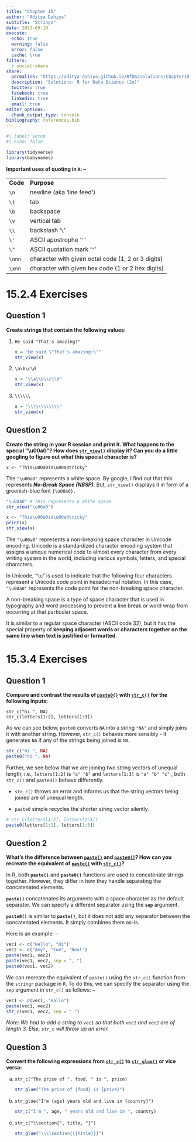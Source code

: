 ```yaml
---
title: "Chapter 15"
author: "Aditya Dahiya"
subtitle: "Strings"
date: 2023-09-10
execute: 
  echo: true
  warning: false
  error: false
  cache: true
filters:
  - social-share
share:
  permalink: "https://aditya-dahiya.github.io/RfDS2solutions/Chapter15.html"
  description: "Solutions: R for Data Science (2e)"
  twitter: true
  facebook: true
  linkedin: true
  email: true
editor_options: 
  chunk_output_type: console
bibliography: references.bib
---
```


```r
#| label: setup
#| echo: false

library(tidyverse)
library(babynames)
```

**Important uses of quoting in `R`: --**

|          |                                                    |
|----------|----------------------------------------------------|
| **Code** | **Purpose**                                        |
| `⁠\n`⁠     | newline (aka 'line feed')                          |
| `\t`⁠     | tab                                                |
| `\b`⁠     | backspace                                          |
| ⁠`\v⁠`     | vertical tab                                       |
| `\\`⁠     | backslash '⁠`\`⁠'                                    |
| `\'`⁠     | ASCII apostrophe '`⁠'⁠`'                             |
| `⁠\"`⁠     | ASCII quotation mark '⁠`"⁠`'                         |
| ⁠`\nnn⁠`   | character with given octal code (1, 2 or 3 digits) |
| ⁠`\xnn⁠`   | character with given hex code (1 or 2 hex digits)  |

# **15.2.4 Exercises**

## Question 1

**Create strings that contain the following values:**

1.  `He said "That's amazing!"`

    ```r
    x = "He said \"That's amazing!\""
    str_view(x)
    ```

2.  `\a\b\c\d`

    ```r
    x = "\\a\\b\\c\\d"
    str_view(x)
    ```

3.  `\\\\\\`

    ```r
    x = "\\\\\\\\\\\\"
    str_view(x)
    ```

## Question 2

**Create the string in your R session and print it. What happens to the special "\\u00a0"? How does [`str_view()`](https://stringr.tidyverse.org/reference/str_view.html) display it? Can you do a little googling to figure out what this special character is?**

```         
x <- "This\u00a0is\u00a0tricky"
```

The `"\u00a0"` represents a white space. By google, I find out that this represents ***No-Break Space (NBSP)***. But, `str_view()` displays it in form of a greenish-blue font `{\u00a0}.`

```r
"\u00a0" # This represents a white space
str_view("\u00a0")

x <- "This\u00a0is\u00a0tricky"
print(x)
str_view(x)
```

The `"\u00a0"` represents a non-breaking space character in Unicode encoding. Unicode is a standardized character encoding system that assigns a unique numerical code to almost every character from every writing system in the world, including various symbols, letters, and special characters.

In Unicode, "`\u`" is used to indicate that the following four characters represent a Unicode code point in hexadecimal notation. In this case, `"\u00a0"` represents the code point for the non-breaking space character.

A non-breaking space is a type of space character that is used in typography and word processing to prevent a line break or word wrap from occurring at that particular space.

It is similar to a regular space character (ASCII code 32), but it has the special property of **keeping adjacent words or characters together on the same line when text is justified or formatted**.

# **15.3.4 Exercises**

## Question 1

**Compare and contrast the results of [`paste0()`](https://rdrr.io/r/base/paste.html) with [`str_c()`](https://stringr.tidyverse.org/reference/str_c.html) for the following inputs:**

```         
str_c("hi ", NA) 
str_c(letters[1:2], letters[1:3])
```

As we can see below, `paste0` converts `NA` into a string `"NA"` and simply joins it with another string. However, `str_c()` behaves more sensibly - it generates `NA` if any of the strings being joined is `NA`.

```r
str_c("hi ", NA)
paste0("hi ", NA)
```

Further, we see below that we are joining two string vectors of unequal length, i.e., `letters[1:2]` is `"a" "b"` and `letters[1:3]` is `"a" "b" "c"` , both `str_c()` and `paste0()` behave differently.

-   `str_c()` throws an error and informs us that the string vectors being joined are of unequal length.

-   `paste0` simple recycles the shorter string vector silently.

```r
# str_c(letters[1:2], letters[1:3])
paste0(letters[1:2], letters[1:3])
```

## Question 2

**What's the difference between [`paste()`](https://rdrr.io/r/base/paste.html) and [`paste0()`](https://rdrr.io/r/base/paste.html)? How can you recreate the equivalent of [`paste()`](https://rdrr.io/r/base/paste.html) with [`str_c()`](https://stringr.tidyverse.org/reference/str_c.html)?**

In R, both **`paste()`** and **`paste0()`** functions are used to concatenate strings together. However, they differ in how they handle separating the concatenated elements.

**`paste()`** concatenates its arguments with a space character as the default separator. We can specify a different separator using the **`sep`** argument.

**`paste0()`** is similar to **`paste()`**, but it does not add any separator between the concatenated elements. It simply combines them as-is.

Here is an example: --

```r
vec1 <- c("Hello", "Hi")
vec2 <- c("Amy", "Tom", "Neal")
paste(vec1, vec2)
paste(vec1, vec2, sep = ", ")
paste0(vec1, vec2)
```

We can recreate the equivalent of `paste()` using the `str_c()` function from the `stringr` package in `R`. To do this, we can specify the separator using the `sep` argument in `str_c()` as follows: --

```r
vec1 <- c(vec1, "Hallo")
paste(vec1, vec2)
str_c(vec1, vec2, sep = " ")
```

*Note: We had to add a string to `vec1` so that both `vec1` and `vec2` are of length 3. Else, `str_c` will throw up an error.*

## Question 3

**Convert the following expressions from [`str_c()`](https://stringr.tidyverse.org/reference/str_c.html) to [`str_glue()`](https://stringr.tidyverse.org/reference/str_glue.html) or vice versa:**

a.  `str_c("The price of ", food, " is ", price)`

    ``` r
    str_glue("The price of {food} is {price}")
    ```

b.  `str_glue("I'm {age} years old and live in {country}")`

    ``` r
    str_c("I'm ", age, " years old and live in ", country)
    ```

c.  `str_c("\\section{", title, "}")`

    ``` r
    str_glue("\\\\section{{{title}}}")
    ```
